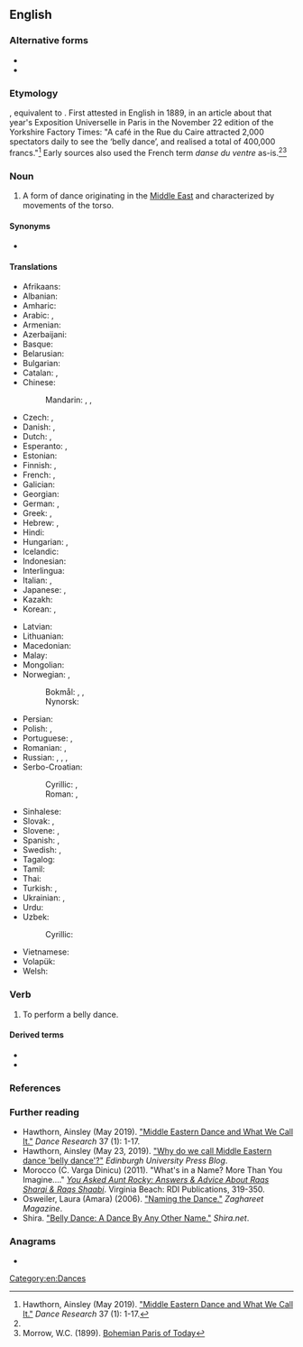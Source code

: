 {{also|bellydance|belly-dance}}
==English==
{{tea room|en|y=2019|m=June}}
{{wikipedia}}

===Alternative forms===
* {{l|en|bellydance}}
* {{l|en|belly-dance}}

===Etymology===
{{calque|en|fr|danse du ventre}}, equivalent to {{af|en|belly|dance}}. First attested in English in 1889, in an article about that year's Exposition Universelle in Paris in the November 22 edition of the Yorkshire Factory Times: "A café in the Rue du Caire attracted 2,000 spectators daily to see the ‘belly dance’, and realised a total of 400,000 francs."<ref name=":0">Hawthorn, Ainsley (May 2019). [https://www.euppublishing.com/doi/full/10.3366/drs.2019.0250 "Middle Eastern Dance and What We Call It."] ''Dance Research'' 37 (1): 1-17.</ref> Early sources also used the French term ''danse du ventre'' as-is.<ref name=":0" /><ref>Morrow, W.C. (1899). [https://books.google.ca/books?id=iSr_CgAAQBAJ&q=belly+dance#v=snippet&q=belly%20dance&f=false Bohemian Paris of Today]</ref>

===Noun===
{{en-noun|~}}

# A form of dance originating in the [[Middle East]] and characterized by movements of the torso.

====Synonyms====
* {{l|en|oriental dance}}

====Translations====
{{trans-top|form of dance}}
* Afrikaans: {{t|af|maag dans}}
* Albanian: {{t|sq|kercim i belit}}
* Amharic: {{t|am|የሆድ ዳንስ}}
* Arabic: {{t|ar|رَقْص شَرْقِيّ|m}} {{qualifier|oriental dance}}, {{t|ar|رَقْص بَلَدِيّ|m}} {{qualifier|national dance}}
* Armenian: {{t+|hy|պորտապար}}
* Azerbaijani: {{t|az|göbək rəqsi}}
* Basque: {{t|eu|sabel dantza}}
* Belarusian: {{t|be|танец жывата}}
* Bulgarian: {{t|bg|бели денс}}
* Catalan: {{t|ca|dansa oriental}}, {{t|ca|dansa del ventre}}
* Chinese:
*: Mandarin: {{t+|cmn|肚皮舞|tr=dùpíwǔ|sc=Hani}}, {{t|cmn|東方舞}}, {{t|cmn|东方舞|tr=dōngfāngwǔ}}
* Czech: {{t|cs|břišní tanec|m}}, {{t|cs|orientální tanec|m}}
* Danish: {{t|da|mavedans}}, {{t|da|orientalsk dans}}
* Dutch: {{t+|nl|buikdans|m}}, {{t|nl|orientaalse dans|m}}
* Esperanto: {{t|eo|ventra danco}}, {{t|eo|orienta danco}}
* Estonian: {{t|et|kõhutants}}
* Finnish: {{t+|fi|vatsatanssi}}, {{t|fi|itämainen tanssi}}
* French: {{t+|fr|danse du ventre|f}}, {{t|fr|danse orientale|f}}
* Galician: {{t|gl|danza do ventre}}
* Georgian: {{t|ka|მუცლის ცეკვა}}
* German: {{t+|de|Bauchtanz|m}}, {{t|de|Orientalischer Tanz|m}}
* Greek: {{t|el|χορός οριεντάλ|m}}, {{t|el|χορός της κοιλιάς|m}}
* Hebrew: {{t|he|מחול מזרחי|tr=makhól mizrakhí}}, {{t|he|ריקוד בטן|tr=makhól béten}}
* Hindi: {{t|hi|बेली डांस}}
* Hungarian: {{t+|hu|hastánc}}, {{t|hu|keleti tánc}}
* Icelandic: {{t|is|magadans|m}}
* Indonesian: {{t|id|tari perut}}
* Interlingua: {{t|ia|dansa de ventre}}
* Italian: {{t|it|danza del ventre|f}}, {{t|it|danza dell'est|f}}
* Japanese: {{t|ja|ベリーダンス|tr=berīdansu}}, {{t|ja|オリエンタルダンス|tr=orientarudansu}}
* Kazakh: {{t|kk|іш биі}}
* Korean: {{t|ko|벨리댄스}}, {{t|ko|오리엔탈댄스}}
{{trans-mid}}
* Latvian: {{t|lv|vēderdejas}}
* Lithuanian: {{t|lt|pilvo šokis}}
* Macedonian: {{t|mk|стомачен танц|m}}
* Malay: {{t|ms|tarian gelek}}
* Mongolian: {{t|mn|бэлхүүсний бүжиг}}
* Norwegian: {{t|no|magedans}}, {{t|no|orientalsk dans}}
*: Bokmål: {{t|nb|magedans|m}}, {{t|nb|mavedans|m}}, {{t|no|orientalsk dans|m}}
*: Nynorsk: {{t|nn|magedans|m}}
* Persian: {{t|fa|رقص عربی|tr=raqs 'arabi}} {{qualifier|Arabic dance}}
* Polish: {{t+|pl|taniec brzucha|m-in}}, {{t|pl|taniec orientalny|m-in}}
* Portuguese: {{t|pt|dança do ventre|f}}, {{t|pt|dança oriental}}
* Romanian: {{t|ro|dans din buric|n}}, {{t|ro|dans oriental|n}}
* Russian: {{t+|ru|та́нец живота́|m}}, {{t|ru|восто́чный та́нец|m}}, {{t|ru|беллидэ́нс|m}}, {{t+|ru|беллида́нс|m}}
* Serbo-Croatian:
*: Cyrillic: {{t|sh|трбушни плес}}, {{t|sh|оријентални плес}}
*: Roman: {{t|sh|trbušni ples}}, {{t|sh|orijentalni ples}}
* Sinhalese: {{t|si|බඩ නැටුම}}
* Slovak: {{t|sk|brušný tanec}}, {{t|sk|orientálny tanec}}
* Slovene: {{t|sl|trebušni ples}}, {{t|sl|orientalski ples}}
* Spanish: {{t|es|danza del vientre|f}}, {{t|es|danza oriental|f}}
* Swedish: {{t+|sv|magdans|c}}, {{t+|sv|orientalisk dans}}
* Tagalog: {{t|tl|sayaw sa silangan}}
* Tamil: {{t|ta|தொப்பை நடனம்}}
* Thai: {{t|th|ระบำหน้าท้อง|tr=rá-bam-nâa-thong}}
* Turkish: {{t+|tr|göbek dansı}}, {{t+|tr|oryantal dans}}
* Ukrainian: {{t|uk|танець живота}}, {{t|uk|Східний танець}}
* Urdu: {{t|ur|بیلی ڈانس|tr=baili dance}}
* Uzbek: {{t|uz|qorin raqsi}}
*: Cyrillic: {{t|uz|қорин рақси|sc=Cyrl}}
* Vietnamese: {{t|vi|múa bụng}}
* Volapük: {{t|vo|bälidadanüd}}
* Welsh: {{t|cy|bolddawns}}
{{trans-bottom}}

===Verb===
{{en-verb}}

# To perform a belly dance.

====Derived terms====
* {{l|en|belly dancer}}
* {{l|en|belly dancing}}

===References===
<references />

===Further reading===
* Hawthorn, Ainsley (May 2019). [https://www.euppublishing.com/doi/full/10.3366/drs.2019.0250 "Middle Eastern Dance and What We Call It."] ''Dance Research'' 37 (1): 1-17.
*Hawthorn, Ainsley (May 23, 2019). [https://euppublishingblog.com/2019/05/23/middle-eastern-dance-belly-dance/ "Why do we call Middle Eastern dance 'belly dance'?"] ''Edinburgh University Press Blog''.
*Morocco (C. Varga Dinicu) (2011). "What's in a Name? More Than You Imagine...." ''[https://books.google.ca/books/about/You_Asked_Aunt_Rocky_Answers_Advice_Abou.html?id=Vo6iAwAAQBAJ&redir_esc=y You Asked Aunt Rocky: Answers & Advice About Raqs Sharqi & Raqs Shaabi]''. Virginia Beach: RDI Publications, 319-350.
*Osweiler, Laura (Amara) (2006). [https://web.archive.org/web/20150910000344/http://amaradances.com/amara_articles/2006_naming.html "Naming the Dance."] ''Zaghareet Magazine''.
*Shira. [http://www.shira.net/musings/dance-by-any-other-name.htm "Belly Dance: A Dance By Any Other Name."] ''Shira.net''.

===Anagrams===
* {{anagrams|en|a=abcdeellny|call-by-need}}

[[Category:en:Dances]]
